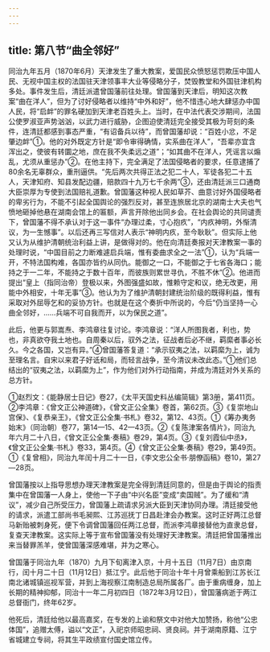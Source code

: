 ```yaml
---
---
---
```

title: 第八节“曲全邻好”
---



同治九年五月（1870年6月）天津发生了重大教案，爱国民众愤怒惩罚欺压中国人民、无视中国主权的法国驻天津领事丰大业等侵略分子，焚毁教堂和外国驻津机构多处。事件发生后，清廷派遣曾国藩前往处理。曾国藩到天津后，明知这次教案“曲在洋人”，但为了讨好侵略者以维持“中外和好”，他不惜违心地大肆惩办中国人民，将“启衅”的罪名硬加到天津老百姓头上。当时，在中法代表交涉期间，法国公使罗淑亚声势汹汹，以武力进行威胁，企图迫使清廷完全接受其极为苛刻的条件，连清廷都感到事态严重，“有诏备兵以待”，而曾国藩却说：“百姓小忿，不足肇边衅”①。他的对外既定方针是“即令审得确情，实系曲在洋人”，“吾辈亦宜含浑出之，使彼有转圜之地，庶在我不失柔远之道”；“如其曲不在洋人，凭谣言以煽乱，尤须从重惩办”②。在他主持下，完全满足了法国侵略者的要求，任意逮捕了80余名无辜群众，重刑逼供。“先后两次共得正法之犯二十人，军徒各犯二十五人，天津知府、知县发配边疆，赔款四十九万七千余两”③，还由清廷派三口通商大臣崇厚为专使到法国赔礼道歉。曾国藩这种视人民如草芥、曲意讨好外国侵略者的卑劣行为，不能不引起全国舆论的强烈反对，甚至连旅居北京的湖南士大夫也气愤地砸掉他悬在湖南会馆上的匾额，声言开除他出同乡会。在社会舆论的共同谴责下，曾国藩不得不承认对于这一事件“办理过柔，寸心抱疚”，“内疚神明，外惭清议，为一生憾事”。以后还再三写信对人表示“神明内疚，至今耿耿”。但实际上他又认为从维护清朝统治利益上讲，是做得对的。他在向清廷奏报对天津教案一事的处理时说，“中国目前之力断难遽启兵端，惟有委曲求全之一法”①，认为“兵端一开，不特法国构难，各国亦皆约从同仇。能御之一口，不能御之于七省各海口；能持之于一二年，不能持之于数十百年，而彼族则累世寻仇，不胜不休”②。他进而提出“皇上（指同治帝）登极以来，外图强盛如故，惟赖守定和议，绝无改更，用能中外相安，十年无事”③。他认为为了维护清朝封建统治阶级的既得利益，惟有采取对外屈辱乞和的妥协方针。也就是在这个奏折中所说的，今后“仍当坚持一心曲全邻好，……兵端不可自我而开，以为保民之道”。

此后，他更与郭嵩焘、李鸿章往复讨论。李鸿章说：“洋人所图我者，利也，势也，非真欲夺我土地也。自周秦以后，驭外之法，征战者后必不继，羁縻者事必长久。今之各国，又岂有异。”④曾国藩答复道：“承示驭夷之法，以羁縻为上，诚为至理名言。自宋以来君子好诋和局，而轻言战争，至今清议未改此态。”①他们总结出的“驭夷之法，以羁縻为上”，作为他们对外行动指南，并成为清廷对外关系的总方针。

①赵烈文：《能静居士日记》卷27，《太平天国史料丛编简辑》第3册，第411页。②李鸿章：《曾文正公神道碑》，《曾文正公全集》卷首，第62页。③《复崇地山宫保》、《复恭亲王》，《曾文正公全集·书札》卷32，第12、43页。①《筹办夷务始末》（同治朝）卷77，第14—15、42—43页。②《复陈津案各情片》，同治九年六月二十八日，《曾文正公全集·奏稿》卷29，第4页。③《复刘霞仙中丞》，《曾文正公全集·书札》卷33，第4页。④《曾文正公全集·奏稿》卷29，第49页。①《复曾相》，同治九年闰十月二十一日，《李文忠公全书·朋僚函稿》卷10，第27—28页。

曾国藩按以上指导思想办理天津教案是完全得到清廷同意的，但是由于舆论的指责集中在曾国藩一人身上，使他一下子由“中兴名臣”变成“卖国贼”。为了缓和“清议”，减少自己所受压力，曾国藩上疏请求另派大臣到天津协同办理。清廷接受他的请求，派遣工部尚书毛昶熙、江苏巡抚丁日昌赴津会办教案。这时正好两江总督马新贻被刺身死，便下令调曾国藩回任两江总督，而派李鸿章接替他为直隶总督，复查天津教案。这实际上等于宣布曾国藩没有处理好天津教案。清廷把曾国藩推出来当替罪羔羊，使曾国藩深感难堪，并为之寒心。

曾国藩于同治九年（1870）九月下旬离津入京，十月十五日（11月7日）由京南行，闰十月二十日（11月12日）抵江宁。此后他于同治十年十月曾乘船到江苏长江南北诸城镇巡视军营，并到上海视察江南制造总局所属各厂。由于重病缠身，加上长期的精神抑郁，同治十一年二月初四日（1872年3月12日），曾国藩病逝于两江总督衙门，终年62岁。

他死后，清廷给他以最高嘉奖，在专发的上谕和祭文中对他大加赞扬，称他“公忠体国”，追赠太傅，谥以“文正”，入祀京师昭忠祠、贤良祠。并于湖南原籍、江宁省城建立专祠，将其生平政绩宣付国史馆立传。